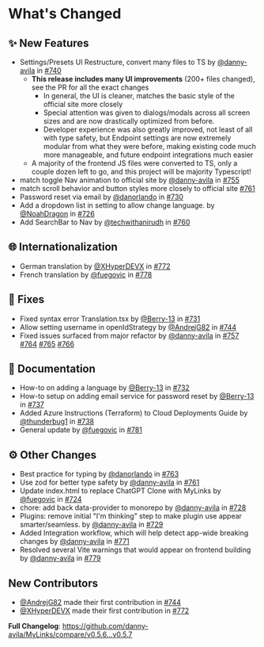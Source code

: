 # What's Changed

## ✨ New Features

- Settings/Presets UI Restructure, convert many files to TS by [@danny-avila](https://github.com/danny-avila) in [#740](https://github.com/danny-avila/MyLinks/pull/740)
  - **This release includes many UI improvements** (200+ files changed), see the PR for all the exact changes
    - In general, the UI is cleaner, matches the basic style of the official site more closely
    - Special attention was given to dialogs/modals across all screen sizes and are now drastically optimized from before.
    - Developer experience was also greatly improved, not least of all with type safety, but Endpoint settings are now extremely modular from what they were before, making existing code much more manageable, and future endpoint integrations much easier
  - A majority of the frontend JS files were converted to TS, only a couple dozen left to go, and this project will be majority Typescript!
- match toggle Nav animation to official site by [@danny-avila](https://github.com/danny-avila) in [#755](https://github.com/danny-avila/MyLinks/pull/755)
- match scroll behavior and button styles more closely to official site [#761](https://github.com/danny-avila/MyLinks/pull/761)
- Password reset via email by [@danorlando](https://github.com/danorlando) in [#730](https://github.com/danny-avila/MyLinks/pull/730)
- Add a dropdown list in setting to allow change language. by [@NoahDragon](https://github.com/NoahDragon) in [#726](https://github.com/danny-avila/MyLinks/pull/726)
- Add SearchBar to Nav by [@techwithanirudh](https://github.com/techwithanirudh) in [#760](https://github.com/danny-avila/MyLinks/pull/760)

## 🌐 Internationalization

- German translation by [@XHyperDEVX](https://github.com/XHyperDEVX) in [#772](https://github.com/danny-avila/MyLinks/pull/772)
- French translation by [@fuegovic](https://github.com/fuegovic) in [#778](https://github.com/danny-avila/MyLinks/pull/778)

## 🔧 Fixes

- Fixed syntax error Translation.tsx by [@Berry-13](https://github.com/Berry-13) in [#731](https://github.com/danny-avila/MyLinks/pull/731)
- Allow setting username in openIdStrategy by [@AndrejG82](https://github.com/AndrejG82) in [#744](https://github.com/danny-avila/MyLinks/pull/744)
- Fixed issues surfaced from major refactor by [@danny-avila](https://github.com/danny-avila) in [#757](https://github.com/danny-avila/MyLinks/pull/757) [#764](https://github.com/danny-avila/MyLinks/pull/764) [#765](https://github.com/danny-avila/MyLinks/pull/765) [#766](https://github.com/danny-avila/MyLinks/pull/766)

## 📝 Documentation

- How-to on adding a language by [@Berry-13](https://github.com/Berry-13) in [#732](https://github.com/danny-avila/MyLinks/pull/732)
- How-to setup on adding email service for password reset by [@Berry-13](https://github.com/Berry-13) in [#737](https://github.com/danny-avila/MyLinks/pull/737)
- Added Azure Instructions (Terraform) to Cloud Deployments Guide by [@thunderbug1](https://github.com/thunderbug1) in [#738](https://github.com/danny-avila/MyLinks/pull/738)
- General update by [@fuegovic](https://github.com/fuegovic) in [#781](https://github.com/danny-avila/MyLinks/pull/781)

## ⚙️ Other Changes

- Best practice for typing by [@danorlando](https://github.com/danorlando) in [#763](https://github.com/danny-avila/MyLinks/pull/763)
- Use zod for better type safety by [@danny-avila](https://github.com/danny-avila) in [#761](https://github.com/danny-avila/MyLinks/pull/761)
- Update index.html to replace ChatGPT Clone with MyLinks by [@fuegovic](https://github.com/fuegovic) in [#724](https://github.com/danny-avila/MyLinks/pull/724)
- chore: add back data-provider to monorepo by [@danny-avila](https://github.com/danny-avila) in [#728](https://github.com/danny-avila/MyLinks/pull/728)
- Plugins: remove initial "I'm thinking" step to make plugin use appear smarter/seamless. by [@danny-avila](https://github.com/danny-avila) in [#729](https://github.com/danny-avila/MyLinks/pull/729)
- Added Integration workflow, which will help detect app-wide breaking changes by [@danny-avila](https://github.com/danny-avila) in [#771](https://github.com/danny-avila/MyLinks/pull/771)
- Resolved several Vite warnings that would appear on frontend building by [@danny-avila](https://github.com/danny-avila) in [#779](https://github.com/danny-avila/MyLinks/pull/779)

## New Contributors

- [@AndrejG82](https://github.com/AndrejG82) made their first contribution in [#744](https://github.com/danny-avila/MyLinks/pull/744)
- [@XHyperDEVX](https://github.com/XHyperDEVX) made their first contribution in [#772](https://github.com/danny-avila/MyLinks/pull/772)

**Full Changelog**: https://github.com/danny-avila/MyLinks/compare/v0.5.6...v0.5.7
